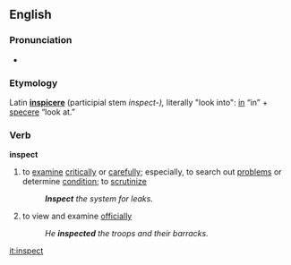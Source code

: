 ==English==
===Pronunciation===
*{{audio|en-us-inspect.ogg|Audio (US)}}

===Etymology===
Latin '''[[inspicere]]''' (participial stem ''inspect-),'' literally "look into": [[in]] “in” + [[specere]] “look at.”

===Verb===
'''inspect'''
#to [[examine]] [[critically]] or [[carefully]]; especially, to search out [[problems]] or determine [[condition]]; to [[scrutinize]]
#:'''''Inspect''' the system for leaks.''
#to view and examine [[officially]]
#:''He '''inspected''' the troops and their barracks.''

[[it:inspect]]